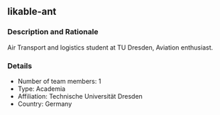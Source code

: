## likable-ant

### Description and Rationale
Air Transport and logistics student at TU Dresden, Aviation enthusiast.

### Details

* Number of team members: 1
* Type: Academia
* Affiliation: Technische Universität Dresden
* Country: Germany

